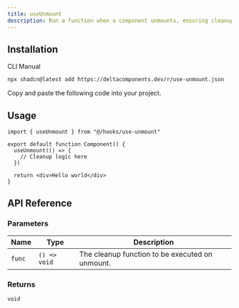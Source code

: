```yaml
---
title: useUnmount
description: Run a function when a component unmounts, ensuring cleanups or final actions are handled effectively.
---
```


## Installation

<Tabs defaultValue="cli">

<TabsList>
  <TabsTrigger value="cli">CLI</TabsTrigger>
  <TabsTrigger value="manual">Manual</TabsTrigger>
</TabsList>

<TabsContent value="cli">

```bash
npx shadcn@latest add https://deltacomponents.dev/r/use-unmount.json
```

</TabsContent>

<TabsContent value="manual">

<Steps>

<Step>Copy and paste the following code into your project.</Step>

<ComponentSource name="use-unmount" />

</Steps>

</TabsContent>

</Tabs>

## Usage

```tsx {1, 4-6}
import { useUnmount } from "@/hooks/use-unmount"

export default function Component() {
  useUnmount(() => {
    // Cleanup logic here
  })

  return <div>Hello world</div>
}
```

## API Reference

### Parameters

| Name   | Type         | Description                                     |
| ------ | ------------ | ----------------------------------------------- |
| `func` | `() => void` | The cleanup function to be executed on unmount. |

### Returns

`void`
